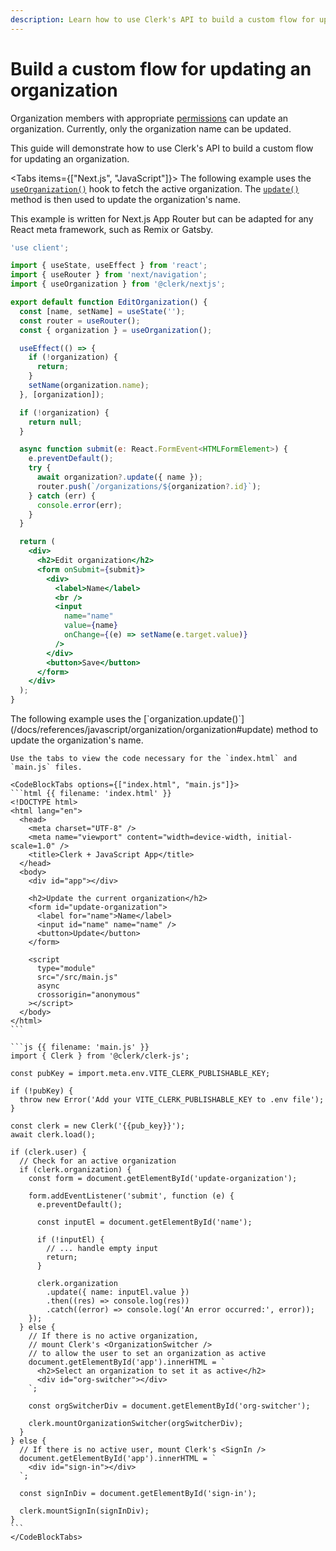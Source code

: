 ```yaml
---
description: Learn how to use Clerk's API to build a custom flow for updating an organization in your application.
---
```


# Build a custom flow for updating an organization

Organization members with appropriate [permissions](/docs/organizations/roles-permissions) can update an organization. Currently, only the organization name can be updated.

This guide will demonstrate how to use Clerk's API to build a custom flow for updating an organization.

<Tabs items={["Next.js", "JavaScript"]}>
  <Tab>
  The following example uses the [`useOrganization()`](/docs/references/react/use-organization) hook to fetch the active organization. The [`update()`](/docs/references/javascript/organization/organization#update) method is then used to update the organization's name.

  This example is written for Next.js App Router but can be adapted for any React meta framework, such as Remix or Gatsby.

  ```jsx
  'use client';

  import { useState, useEffect } from 'react';
  import { useRouter } from 'next/navigation';
  import { useOrganization } from '@clerk/nextjs';

  export default function EditOrganization() {
    const [name, setName] = useState('');
    const router = useRouter();
    const { organization } = useOrganization();

    useEffect(() => {
      if (!organization) {
        return;
      }
      setName(organization.name);
    }, [organization]);

    if (!organization) {
      return null;
    }

    async function submit(e: React.FormEvent<HTMLFormElement>) {
      e.preventDefault();
      try {
        await organization?.update({ name });
        router.push(`/organizations/${organization?.id}`);
      } catch (err) {
        console.error(err);
      }
    }

    return (
      <div>
        <h2>Edit organization</h2>
        <form onSubmit={submit}>
          <div>
            <label>Name</label>
            <br />
            <input
              name="name"
              value={name}
              onChange={(e) => setName(e.target.value)}
            />
          </div>
          <button>Save</button>
        </form>
      </div>
    );
  }
  ```
  </Tab>

  <Tab>
    The following example uses the [`organization.update()`](/docs/references/javascript/organization/organization#update) method to update the organization's name.

    Use the tabs to view the code necessary for the `index.html` and `main.js` files.

    <CodeBlockTabs options={["index.html", "main.js"]}>
    ```html {{ filename: 'index.html' }}
    <!DOCTYPE html>
    <html lang="en">
      <head>
        <meta charset="UTF-8" />
        <meta name="viewport" content="width=device-width, initial-scale=1.0" />
        <title>Clerk + JavaScript App</title>
      </head>
      <body>
        <div id="app"></div>

        <h2>Update the current organization</h2>
        <form id="update-organization">
          <label for="name">Name</label>
          <input id="name" name="name" />
          <button>Update</button>
        </form>

        <script
          type="module"
          src="/src/main.js"
          async
          crossorigin="anonymous"
        ></script>
      </body>
    </html>
    ```

    ```js {{ filename: 'main.js' }}
    import { Clerk } from '@clerk/clerk-js';

    const pubKey = import.meta.env.VITE_CLERK_PUBLISHABLE_KEY;

    if (!pubKey) {
      throw new Error('Add your VITE_CLERK_PUBLISHABLE_KEY to .env file');
    }

    const clerk = new Clerk('{{pub_key}}');
    await clerk.load();

    if (clerk.user) {
      // Check for an active organization
      if (clerk.organization) {
        const form = document.getElementById('update-organization');

        form.addEventListener('submit', function (e) {
          e.preventDefault();

          const inputEl = document.getElementById('name');

          if (!inputEl) {
            // ... handle empty input
            return;
          }

          clerk.organization
            .update({ name: inputEl.value })
            .then((res) => console.log(res))
            .catch((error) => console.log('An error occurred:', error));
        });
      } else {
        // If there is no active organization,
        // mount Clerk's <OrganizationSwitcher />
        // to allow the user to set an organization as active
        document.getElementById('app').innerHTML = `
          <h2>Select an organization to set it as active</h2>
          <div id="org-switcher"></div>
        `;

        const orgSwitcherDiv = document.getElementById('org-switcher');

        clerk.mountOrganizationSwitcher(orgSwitcherDiv);
      }
    } else {
      // If there is no active user, mount Clerk's <SignIn />
      document.getElementById('app').innerHTML = `
        <div id="sign-in"></div>
      `;

      const signInDiv = document.getElementById('sign-in');

      clerk.mountSignIn(signInDiv);
    }
    ```
    </CodeBlockTabs>
  </Tab>
</Tabs>

